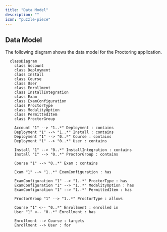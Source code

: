 ```yaml
---
title: "Data Model"
description: ""
icon: "puzzle-piece"
---
```


## Data Model

The following diagram shows the data model for the Proctoring application.

```mermaid
  classDiagram
    class Account
    class Deployment
    class Install
    class Course
    class User
    class Enrollment
    class InstallIntegration
    class Exam
    class ExamConfiguration
    class ProctorType
    class ModalityOption
    class PermittedItem
    class ProctorGroup

    Account "1" --> "1..*" Deployment : contains
    Deployment "1" --> "1..*" Install : contains
    Deployment "1" --> "0..*" Course : contains
    Deployment "1" --> "0..*" User : contains

    Install "1" --> "0..*" InstallIntegration : contains
    Install "1" --> "0..*" ProctorGroup : contains

    Course "1" --> "0..*" Exam : contains

    Exam "1" --> "1..*" ExamConfiguration : has

    ExamConfiguration "1" --> "1..*" ProctorType : has
    ExamConfiguration "1" --> "1..*" ModalityOption : has
    ExamConfiguration "1" --> "1..*" PermittedItem : has

    ProctorGroup "1" --> "1..*" ProctorType : allows

    Course "1" <-- "0..*" Enrollment : enrolled in
    User "1" <-- "0..*" Enrollment : has

    Enrollment --> Course : targets
    Enrollment --> User : for

```